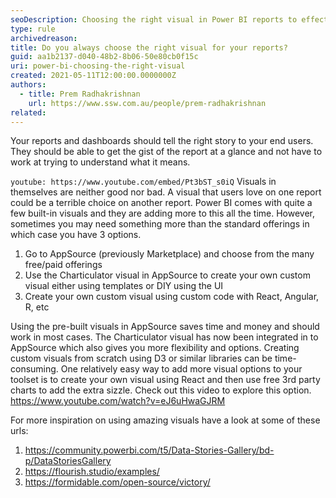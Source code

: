```yaml
---
seoDescription: Choosing the right visual in Power BI reports to effectively communicate insights and drive business decisions requires a thoughtful approach.
type: rule
archivedreason:
title: Do you always choose the right visual for your reports?
guid: aa1b2137-d040-48b2-8b06-50e80cb0f15c
uri: power-bi-choosing-the-right-visual
created: 2021-05-11T12:00:00.0000000Z
authors:
  - title: Prem Radhakrishnan
    url: https://www.ssw.com.au/people/prem-radhakrishnan
related:
---
```


Your reports and dashboards should tell the right story to your end users. They should be able to get the gist of the report at a glance and not have to work at trying to understand what it means.

`youtube: https://www.youtube.com/embed/Pt3bST_s0iQ`
Visuals in themselves are neither good nor bad. A visual that users love on one report could be a terrible choice on another report. Power BI comes with quite a few built-in visuals and they are adding more to this all the time. However, sometimes you may need something more than the standard offerings in which case you have 3 options.

1. Go to AppSource (previously Marketplace) and choose from the many free/paid offerings
2. Use the Charticulator visual in AppSource to create your own custom visual either using templates or DIY using the UI
3. Create your own custom visual using custom code with React, Angular, R, etc

Using the pre-built visuals in AppSource saves time and money and should work in most cases. The Charticulator visual has now been integrated in to AppSource which also gives you more flexibility and options. Creating custom visuals from scratch using D3 or similar libraries can be time-consuming. One relatively easy way to add more visual options to your toolset is to create your own visual using React and then use free 3rd party charts to add the extra sizzle. Check out this video to explore this option. <https://www.youtube.com/watch?v=eJ6uHwaGJRM>

For more inspiration on using amazing visuals have a look at some of these urls:

1. <https://community.powerbi.com/t5/Data-Stories-Gallery/bd-p/DataStoriesGallery>
2. <https://flourish.studio/examples/>
3. <https://formidable.com/open-source/victory/>